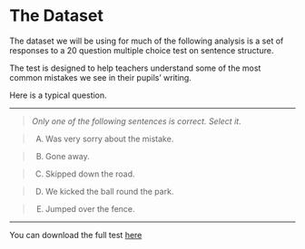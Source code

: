 # The Dataset

The dataset we will be using for much of the following analysis is a set of responses to a 20 question multiple choice test on sentence structure.

The test is designed to help teachers understand some of the most common mistakes we see in their pupils' writing.

Here is a typical question.

___
> *Only one of the following sentences is correct. Select it.* 

> A)	Was very sorry about the mistake.

> B)	Gone away.

> C)	Skipped down the road.

> D)	We kicked the ball round the park.

> E)	Jumped over the fence.

___

You can download the full test [here](https://cm3-datasets.s3.eu-west-1.amazonaws.com/data/7.Middle.docx)